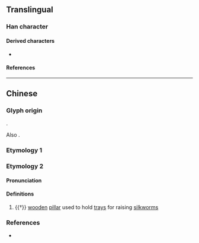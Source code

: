 {{also|樣|様}}
{{character info/new}}
==Translingual==
{{stroke order|type=animate}}
{{Han simplified forms|樣|様|样}}

===Han character===
{{Han char|rn=75|rad=木|as=06|sn=10|four=|canj=DTQ|ids=⿰木羊}}

====Derived characters====
* {{l|mul|[[𣉫]]}}

====References====
{{Han ref|kx=0524.030|dkj=14742|hdz=21207.020|uh=6837}}

----

==Chinese==

===Glyph origin===
{{Han etym}}
{{Han compound|木|羊|ls=psc|c1=s|c2=p}}.

Also {{Han simp|樣|f=羕|t=羊|nocap=1}}.

===Etymology 1===
{{zh-see|樣}}

===Etymology 2===
{{zh-forms}}

====Pronunciation====
{{zh-pron
|m=yáng
|mc=y
|oc=y
|cat=n
}}

====Definitions====
{{zh-hanzi}}

# {{†}} {{lb|zh|ancient Qi dialect}} [[wooden]] [[pillar]] used to hold [[tray]]s for raising [[silkworm]]s

===References===
* {{R:twedu|C05085}}